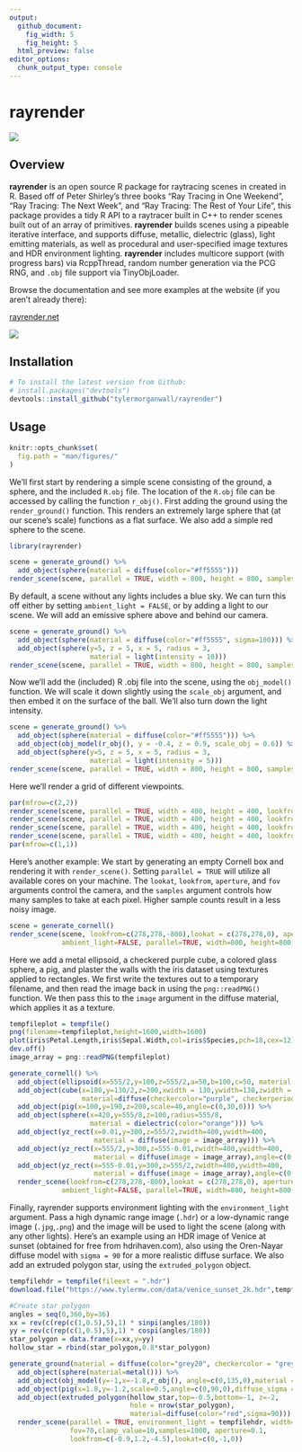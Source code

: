 ```yaml
---
output: 
  github_document:
    fig_width: 5
    fig_height: 5
  html_preview: false
editor_options: 
  chunk_output_type: console
---
```

rayrender
=========================================================

<img src="man/figures/swordsmall.gif" ></img>

Overview
--------

**rayrender** is an open source R package for raytracing scenes in created in R. Based off of Peter Shirley's three books "Ray Tracing in One Weekend", "Ray Tracing: The Next Week", and "Ray Tracing: The Rest of Your Life", this package provides a tidy R API to a raytracer built in C++ to render scenes built out of an array of primitives. **rayrender** builds scenes using a pipeable iterative interface, and supports diffuse, metallic, dielectric (glass), light emitting materials, as well as procedural and user-specified image textures and HDR environment lighting. **rayrender** includes multicore support (with progress bars) via RcppThread, random number generation via the PCG RNG, and `.obj` file support via TinyObjLoader.

Browse the documentation and see more examples at the website (if you aren't already there):

<a href="https://www.rayrender.net">rayrender.net</a>

<img src="man/figures/rayrendersmall.jpg" ></img>


Installation
------------

``` r
# To install the latest version from Github:
# install.packages("devtools")
devtools::install_github("tylermorganwall/rayrender")
```

Usage
-----

```r
knitr::opts_chunk$set(
  fig.path = "man/figures/"
)
```

We'll first start by rendering a simple scene consisting of the ground, a sphere, and the included `R.obj` file. The location of the `R.obj` file can be accessed by calling the function `r_obj()`. First adding the ground using the `render_ground()` function. This renders an extremely large sphere that (at our scene's scale) functions as a flat surface. We also add a simple red sphere to the scene.

```r
library(rayrender)

scene = generate_ground() %>%
  add_object(sphere(material = diffuse(color="#ff5555")))
render_scene(scene, parallel = TRUE, width = 800, height = 800, samples = 1000)
```

By default, a scene without any lights includes a blue sky. We can turn this off either by setting `ambient_light = FALSE`, or by adding a light to our scene. We will add an emissive sphere above and behind our camera.

```r
scene = generate_ground() %>%
  add_object(sphere(material = diffuse(color="#ff5555", sigma=100))) %>%
  add_object(sphere(y=5, z = 5, x = 5, radius = 3, 
                    material = light(intensity = 10))) 
render_scene(scene, parallel = TRUE, width = 800, height = 800, samples = 1000)
```

Now we'll add the (included) R .obj file into the scene, using the `obj_model()` function. We will scale it down slightly using the `scale_obj` argument, and then embed it on the surface of the ball. We'll also turn down the light intensity.

```r
scene = generate_ground() %>%
  add_object(sphere(material = diffuse(color="#ff5555"))) %>%
  add_object(obj_model(r_obj(), y = -0.4, z = 0.9, scale_obj = 0.6)) %>%
  add_object(sphere(y=5, z = 5, x = 5, radius = 3, 
                    material = light(intensity = 5))) 
render_scene(scene, parallel = TRUE, width = 800, height = 800, samples = 1000)
```

Here we'll render a grid of different viewpoints.

```r
par(mfrow=c(2,2))
render_scene(scene, parallel = TRUE, width = 400, height = 400, lookfrom = c(7,1,7), samples = 1000)
render_scene(scene, parallel = TRUE, width = 400, height = 400, lookfrom = c(0,7,7), samples = 1000)
render_scene(scene, parallel = TRUE, width = 400, height = 400, lookfrom = c(-7,0,-7), samples = 1000)
render_scene(scene, parallel = TRUE, width = 400, height = 400, lookfrom = c(-7,7,7), samples = 1000)
par(mfrow=c(1,1))
```

Here's another example: We start by generating an empty Cornell box and rendering it with `render_scene()`. Setting `parallel = TRUE` will utilize all available cores on your machine. The `lookat`, `lookfrom`, `aperture`, and `fov` arguments control the camera, and the `samples` argument controls how many samples to take at each pixel. Higher sample counts result in a less noisy image.

```r
scene = generate_cornell()
render_scene(scene, lookfrom=c(278,278,-800),lookat = c(278,278,0), aperture=0, fov=40, samples = 1000,
             ambient_light=FALSE, parallel=TRUE, width=800, height=800, clamp_value = 5)
```

Here we add a metal ellipsoid, a checkered purple cube, a colored glass sphere, a pig, and plaster the walls with the iris dataset using textures applied to rectangles. We first write the textures out to a temporary filename, and then read the image back in using the `png::readPNG()` function. We then pass this to the `image` argument in the diffuse material, which applies it as a texture.

```r
tempfileplot = tempfile()
png(filename=tempfileplot,height=1600,width=1600)
plot(iris$Petal.Length,iris$Sepal.Width,col=iris$Species,pch=18,cex=12)
dev.off()
image_array = png::readPNG(tempfileplot)

generate_cornell() %>%
  add_object(ellipsoid(x=555/2,y=100,z=555/2,a=50,b=100,c=50, material = metal(color="lightblue"))) %>%
  add_object(cube(x=100,y=130/2,z=200,xwidth = 130,ywidth=130,zwidth = 130,
                  material=diffuse(checkercolor="purple", checkerperiod = 30),angle=c(0,10,0))) %>%
  add_object(pig(x=100,y=190,z=200,scale=40,angle=c(0,30,0))) %>%
  add_object(sphere(x=420,y=555/8,z=100,radius=555/8,
                    material = dielectric(color="orange"))) %>%
  add_object(yz_rect(x=0.01,y=300,z=555/2,zwidth=400,ywidth=400,
                     material = diffuse(image = image_array))) %>%
  add_object(yz_rect(x=555/2,y=300,z=555-0.01,zwidth=400,ywidth=400,
                     material = diffuse(image = image_array),angle=c(0,90,0))) %>%
  add_object(yz_rect(x=555-0.01,y=300,z=555/2,zwidth=400,ywidth=400,
                     material = diffuse(image = image_array),angle=c(0,180,0))) %>%
  render_scene(lookfrom=c(278,278,-800),lookat = c(278,278,0), aperture=0, fov=40,  samples = 1000,
             ambient_light=FALSE, parallel=TRUE, width=800, height=800, clamp_value = 5)
```

Finally, rayrender supports environment lighting with the `environment_light` argument. Pass a high dynamic range image (`.hdr`) or a low-dynamic range image (`.jpg`,`.png`) and the image will be used to light the scene (along with any other lights). Here's an example using an HDR image of Venice at sunset (obtained for free from hdrihaven.com), also using the Oren-Nayar diffuse model with `sigma = 90` for a more realistic diffuse surface. We also add an extruded polygon star, using the `extruded_polygon` object.

```r
tempfilehdr = tempfile(fileext = ".hdr")
download.file("https://www.tylermw.com/data/venice_sunset_2k.hdr",tempfilehdr)

#Create star polygon
angles = seq(0,360,by=36)
xx = rev(c(rep(c(1,0.5),5),1) * sinpi(angles/180))
yy = rev(c(rep(c(1,0.5),5),1) * cospi(angles/180))
star_polygon = data.frame(x=xx,y=yy)
hollow_star = rbind(star_polygon,0.8*star_polygon)

generate_ground(material = diffuse(color="grey20", checkercolor = "grey50",sigma=90)) %>%
  add_object(sphere(material=metal())) %>%
  add_object(obj_model(y=-1,x=-1.8,r_obj(), angle=c(0,135,0),material = diffuse(sigma=90))) %>%
  add_object(pig(x=1.8,y=-1.2,scale=0.5,angle=c(0,90,0),diffuse_sigma = 90)) %>%
  add_object(extruded_polygon(hollow_star,top=-0.5,bottom=-1, z=-2,
                              hole = nrow(star_polygon),
                              material=diffuse(color="red",sigma=90))) %>%
  render_scene(parallel = TRUE, environment_light = tempfilehdr, width=800,height=800,
               fov=70,clamp_value=10,samples=1000, aperture=0.1,
               lookfrom=c(-0.9,1.2,-4.5),lookat=c(0,-1,0))

```
